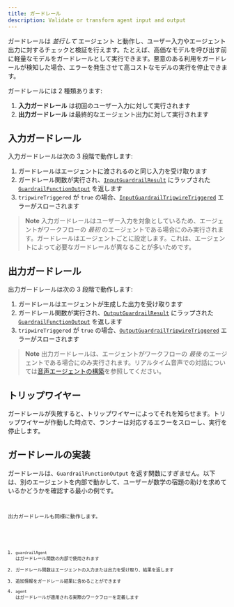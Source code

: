 ```yaml
---
title: ガードレール
description: Validate or transform agent input and output
---
```



ガードレールは _並行して_ エージェント と動作し、ユーザー入力やエージェント出力に対するチェックと検証を行えます。たとえば、高価なモデルを呼び出す前に軽量なモデルをガードレールとして実行できます。悪意のある利用をガードレールが検知した場合、エラーを発生させて高コストなモデルの実行を停止できます。

ガードレールには 2 種類あります:

1. **入力ガードレール** は初回のユーザー入力に対して実行されます
2. **出力ガードレール** は最終的なエージェント出力に対して実行されます

## 入力ガードレール

入力ガードレールは次の 3 段階で動作します:

1. ガードレールはエージェントに渡されるのと同じ入力を受け取ります
2. ガードレール関数が実行され、[`InputGuardrailResult`](/openai-agents-js/openai/agents/interfaces/inputguardrailresult) にラップされた [`GuardrailFunctionOutput`](/openai-agents-js/openai/agents/interfaces/guardrailfunctionoutput) を返します
3. `tripwireTriggered` が `true` の場合、[`InputGuardrailTripwireTriggered`](/openai-agents-js/openai/agents/classes/inputguardrailtripwiretriggered) エラーがスローされます

> **Note**
> 入力ガードレールはユーザー入力を対象としているため、エージェントがワークフローの _最初_ のエージェントである場合にのみ実行されます。ガードレールはエージェントごとに設定します。これは、エージェントによって必要なガードレールが異なることが多いためです。

## 出力ガードレール

出力ガードレールは次の 3 段階で動作します:

1. ガードレールはエージェントが生成した出力を受け取ります
2. ガードレール関数が実行され、[`OutputGuardrailResult`](/openai-agents-js/openai/agents/interfaces/outputguardrailresult) にラップされた [`GuardrailFunctionOutput`](/openai-agents-js/openai/agents/interfaces/guardrailfunctionoutput) を返します
3. `tripwireTriggered` が `true` の場合、[`OutputGuardrailTripwireTriggered`](/openai-agents-js/openai/agents/classes/outputguardrailtripwiretriggered) エラーがスローされます

> **Note**
> 出力ガードレールは、エージェントがワークフローの _最後_ のエージェントである場合にのみ実行されます。リアルタイム音声での対話については[音声エージェントの構築](/openai-agents-js/ja/guides/voice-agents/build#guardrails)を参照してください。

## トリップワイヤー

ガードレールが失敗すると、トリップワイヤーによってそれを知らせます。トリップワイヤーが作動した時点で、ランナーは対応するエラーをスローし、実行を停止します。

## ガードレールの実装

ガードレールは、`GuardrailFunctionOutput` を返す関数にすぎません。以下は、別のエージェントを内部で動かして、ユーザーが数学の宿題の助けを求めているかどうかを確認する最小の例です。

<Code
  lang="typescript"
  code={inputGuardrailExample}
  title="入力ガードレールの例"
/>

出力ガードレールも同様に動作します。

<Code
  lang="typescript"
  code={outputGuardrailExample}
  title="出力ガードレールの例"
/>

1. `guardrailAgent` はガードレール関数の内部で使用されます
2. ガードレール関数はエージェントの入力または出力を受け取り、結果を返します
3. 追加情報をガードレール結果に含めることができます
4. `agent` はガードレールが適用される実際のワークフローを定義します

